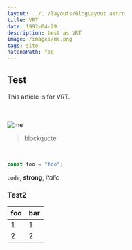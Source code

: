 ```yaml
---
layout: ../../layouts/BlogLayout.astro
title: VRT
date: 1992-04-29
description: test as VRT
image: /images/me.png
tags: site
hatenaPath: foo
---
```



## Test

This article is for VRT.

<OG url="https://hiroppy.me" />

<br />
<br />

<img src="/images/me.png" class="w-10" alt="me" />

<br />

> blockquote

<br />

```ts
const foo = "foo";
```

`code`, **strong**, _italic_

### Test2

| foo | bar |
| --- | --- |
| 1   | 1   |
| 2   | 2   |
